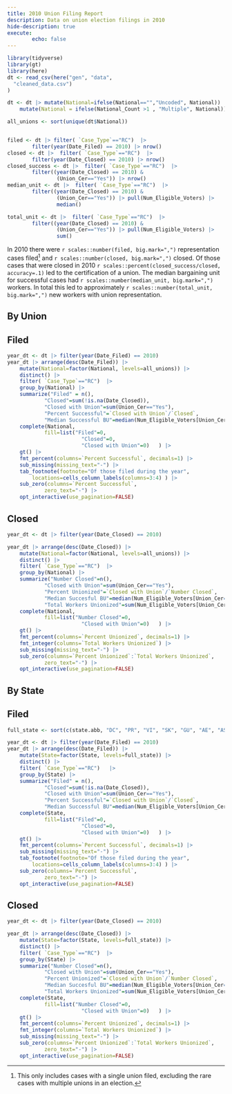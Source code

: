 ```yaml
---
title: 2010 Union Filing Report
description: Data on union election filings in 2010
hide-description: true 
execute:
        echo: false
---
```



```r

library(tidyverse)
library(gt)
library(here)
dt <- read_csv(here("gen", "data", 
  "cleaned_data.csv")
)

dt <- dt |> mutate(National=ifelse(National=="","Uncoded", National)) |> 
    mutate(National = ifelse(National_Count >1 , "Multiple", National))

all_unions <- sort(unique(dt$National))


filed <- dt |> filter( `Case_Type`=="RC")  |>
        filter(year(Date_Filed) == 2010) |> nrow()
closed <- dt |>  filter( `Case_Type`=="RC")  |>
        filter(year(Date_Closed) == 2010) |> nrow()
closed_success <- dt |>  filter( `Case_Type`=="RC")  |> 
        filter((year(Date_Closed) == 2010) &
                (Union_Cer=="Yes")) |> nrow()
median_unit <- dt |>  filter( `Case_Type`=="RC")  |> 
        filter((year(Date_Closed) == 2010) &
                (Union_Cer=="Yes")) |> pull(Num_Eligible_Voters) |>
                median()

total_unit <- dt |>  filter( `Case_Type`=="RC")  |> 
        filter((year(Date_Closed) == 2010) &
                (Union_Cer=="Yes")) |> pull(Num_Eligible_Voters) |>
                sum()

```

In 2010 there were `r scales::number(filed, big.mark=",")` representation cases filed[^note] and `r scales::number(closed, big.mark=",")` closed. Of those cases that were closed in 2010 `r scales::percent(closed_success/closed, accuracy=.1)` led to the certification of a union. The median bargaining unit for successful cases had `r scales::number(median_unit, big.mark=",")` workers. In total this led to approximately `r scales::number(total_unit, big.mark=",")` new workers with union representation. 

[^note]: This only includes cases with a single union filed, excluding the rare cases with multiple unions in an election. 

## By Union 




::: {.panel-tabset}

## Filed 
```r

year_dt <- dt |> filter(year(Date_Filed) == 2010)
year_dt |> arrange(desc(Date_Filed)) |> 
    mutate(National=factor(National, levels=all_unions)) |> 
    distinct() |> 
    filter( `Case_Type`=="RC")  |> 
    group_by(National) |> 
    summarize("Filed" = n(),
            "Closed"=sum(!is.na(Date_Closed)), 
            "Closed with Union"=sum(Union_Cer=="Yes"), 
            "Percent Successful"=`Closed with Union`/`Closed`, 
            "Median Successful BU"=median(Num_Eligible_Voters[Union_Cer=="Yes"], na.rm=T)) |>
    complete(National, 
            fill=list("Filed"=0, 
                        "Closed"=0, 
                        "Closed with Union"=0)   ) |> 
    gt() |> 
    fmt_percent(columns=`Percent Successful`, decimals=1) |> 
    sub_missing(missing_text="-") |> 
    tab_footnote(footnote="Of those filed during the year", 
        locations=cells_column_labels(columns=3:4) ) |> 
    sub_zero(columns=`Percent Successful`, 
            zero_text="-") |>
    opt_interactive(use_pagination=FALSE)

```


## Closed
```r
year_dt <- dt |> filter(year(Date_Closed) == 2010)

year_dt |> arrange(desc(Date_Closed)) |> 
    mutate(National=factor(National, levels=all_unions)) |> 
    distinct() |> 
    filter( `Case_Type`=="RC")  |> 
    group_by(National) |> 
    summarize("Number Closed"=n(), 
            "Closed with Union"=sum(Union_Cer=="Yes"), 
            "Percent Unionized"=`Closed with Union`/`Number Closed`, 
            "Median Succesful BU"=median(Num_Eligible_Voters[Union_Cer=="Yes"], na.rm=T), 
            "Total Workers Unionized"=sum(Num_Eligible_Voters[Union_Cer=="Yes"], na.rm=T)) |>
    complete(National, 
            fill=list("Number Closed"=0, 
                        "Closed with Union"=0)   ) |> 
    gt() |> 
    fmt_percent(columns=`Percent Unionized`, decimals=1) |> 
    fmt_integer(columns=`Total Workers Unionized`) |> 
    sub_missing(missing_text="-") |> 
    sub_zero(columns=`Percent Unionized`:`Total Workers Unionized`, 
            zero_text="-") |>
    opt_interactive(use_pagination=FALSE)


```

:::


## By State


::: {.panel-tabset}

## Filed 
```r
full_state <- sort(c(state.abb, "DC", "PR", "VI", "SK", "GU", "AE", "AS"))

year_dt <- dt |> filter(year(Date_Filed) == 2010)
year_dt |> arrange(desc(Date_Filed)) |> 
    mutate(State=factor(State, levels=full_state)) |> 
    distinct() |> 
    filter( `Case_Type`=="RC")   |> 
    group_by(State) |> 
    summarize("Filed" = n(),
            "Closed"=sum(!is.na(Date_Closed)), 
            "Closed with Union"=sum(Union_Cer=="Yes"), 
            "Percent Successful"=`Closed with Union`/`Closed`, 
            "Median Successful BU"=median(Num_Eligible_Voters[Union_Cer=="Yes"], na.rm=T)) |>
    complete(State, 
            fill=list("Filed"=0, 
                        "Closed"=0, 
                        "Closed with Union"=0)   ) |> 
    gt() |> 
    fmt_percent(columns=`Percent Successful`, decimals=1) |> 
    sub_missing(missing_text="-") |> 
    tab_footnote(footnote="Of those filed during the year", 
        locations=cells_column_labels(columns=3:4) ) |> 
    sub_zero(columns=`Percent Successful`, 
            zero_text="-") |>
    opt_interactive(use_pagination=FALSE)

```


## Closed
```r
year_dt <- dt |> filter(year(Date_Closed) == 2010)

year_dt |> arrange(desc(Date_Closed)) |> 
    mutate(State=factor(State, levels=full_state)) |> 
    distinct() |> 
    filter( `Case_Type`=="RC")  |> 
    group_by(State) |> 
    summarize("Number Closed"=n(), 
            "Closed with Union"=sum(Union_Cer=="Yes"), 
            "Percent Unionized"=`Closed with Union`/`Number Closed`, 
            "Median Succesful BU"=median(Num_Eligible_Voters[Union_Cer=="Yes"], na.rm=T), 
            "Total Workers Unionized"=sum(Num_Eligible_Voters[Union_Cer=="Yes"], na.rm=T)) |>
    complete(State, 
            fill=list("Number Closed"=0, 
                        "Closed with Union"=0)   ) |> 
    gt() |> 
    fmt_percent(columns=`Percent Unionized`, decimals=1) |> 
    fmt_integer(columns=`Total Workers Unionized`) |> 
    sub_missing(missing_text="-") |> 
    sub_zero(columns=`Percent Unionized`:`Total Workers Unionized`, 
            zero_text="-") |>
    opt_interactive(use_pagination=FALSE)


```

:::




